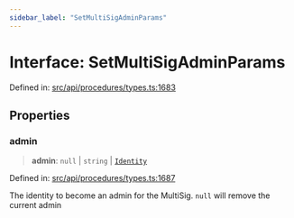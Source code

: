 ```yaml
---
sidebar_label: "SetMultiSigAdminParams"
---
```


# Interface: SetMultiSigAdminParams

Defined in: [src/api/procedures/types.ts:1683](https://github.com/PolymeshAssociation/polymesh-sdk/blob/bee6a2fe7a8ce5db42a6982e793782182cde2153/src/api/procedures/types.ts#L1683)

## Properties

### admin

> **admin**: `null` \| `string` \| [`Identity`](../../../entities/Identity/classes/Identity.mdx)

Defined in: [src/api/procedures/types.ts:1687](https://github.com/PolymeshAssociation/polymesh-sdk/blob/bee6a2fe7a8ce5db42a6982e793782182cde2153/src/api/procedures/types.ts#L1687)

The identity to become an admin for the MultiSig. `null` will remove the current admin
